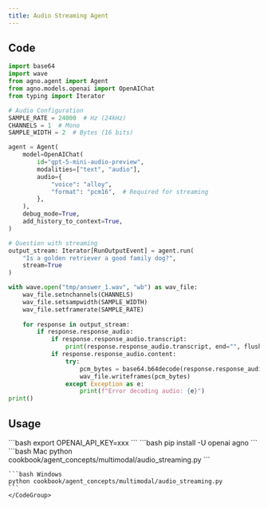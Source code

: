 ```yaml
---
title: Audio Streaming Agent
---
```


## Code

```python
import base64
import wave
from agno.agent import Agent
from agno.models.openai import OpenAIChat
from typing import Iterator

# Audio Configuration
SAMPLE_RATE = 24000  # Hz (24kHz)
CHANNELS = 1  # Mono
SAMPLE_WIDTH = 2  # Bytes (16 bits)

agent = Agent(
    model=OpenAIChat(
        id="gpt-5-mini-audio-preview",
        modalities=["text", "audio"],
        audio={
            "voice": "alloy",
            "format": "pcm16",  # Required for streaming
        },
    ),
    debug_mode=True,
    add_history_to_context=True,
)

# Question with streaming
output_stream: Iterator[RunOutputEvent] = agent.run(
    "Is a golden retriever a good family dog?", 
    stream=True
)

with wave.open("tmp/answer_1.wav", "wb") as wav_file:
    wav_file.setnchannels(CHANNELS)
    wav_file.setsampwidth(SAMPLE_WIDTH)
    wav_file.setframerate(SAMPLE_RATE)
    
    for response in output_stream:
        if response.response_audio:
            if response.response_audio.transcript:
                print(response.response_audio.transcript, end="", flush=True)
            if response.response_audio.content:
                try:
                    pcm_bytes = base64.b64decode(response.response_audio.content)
                    wav_file.writeframes(pcm_bytes)
                except Exception as e:
                    print(f"Error decoding audio: {e}")
print()
```

## Usage

<Steps>
  <Snippet file="create-venv-step.mdx" />

  <Step title="Set your API key">
    ```bash
    export OPENAI_API_KEY=xxx
    ```
  </Step>

  <Step title="Install libraries">
    ```bash
    pip install -U openai agno
    ```
  </Step>

  <Step title="Run Agent">
    <CodeGroup>
    ```bash Mac
    python cookbook/agent_concepts/multimodal/audio_streaming.py
    ```

    ```bash Windows
    python cookbook/agent_concepts/multimodal/audio_streaming.py
    ```
    </CodeGroup>
  </Step>
</Steps>